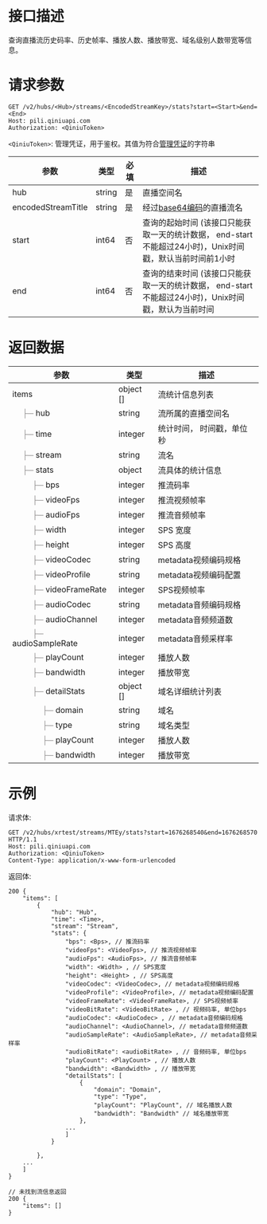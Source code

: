 # 接口描述

查询直播流历史码率、历史帧率、播放人数、播放带宽、域名级别人数带宽等信息。

# 请求参数

```
GET /v2/hubs/<Hub>/streams/<EncodedStreamKey>/stats?start=<Start>&end=<End>
Host: pili.qiniuapi.com
Authorization: <QiniuToken>
```

`<QiniuToken>`: 管理凭证，用于鉴权。其值为符合[管理凭证](/pili/api/2772/http-requests-authentication)的字符串

| 参数             | 类型 | 必填 | 描述                     |
| ------------------ | ------ | -------- | -------------------------- |
| hub                | string | 是   | 直播空间名            |
| encodedStreamTitle | string | 是   | 经过[base64编码](/kodo/manual/appendix)的直播流名   |
| start | int64 | 否      | 查询的起始时间 (该接口只能获取一天的统计数据， end-start不能超过24小时)，Unix时间戳，默认当前时间前1小时 |
| end   | int64 | 否      | 查询的结束时间 (该接口只能获取一天的统计数据， end-start不能超过24小时)，Unix时间戳，默认为当前时间 |

# 返回数据

<html>
 <head></head>
 <body>
  <table> 
   <thead class="ant-table-thead"> 
    <tr> 
     <th key="name">参数</th>
     <th key="type">类型</th>
     <th key="desc">描述</th>
    </tr> 
   </thead>
   <tbody classname="ant-table-tbody">
    <tr key="0-0">
     <td key="0"><span style="padding-left: 0px"><span style="color: #8c8a8a"></span> items</span></td>
     <td key="1"><span>object []</span></td>
     <td key="2"><span style="white-space: pre-wrap">流统计信息列表</span></td>
    </tr>
    <tr key="0-0-0">
     <td key="0"><span style="padding-left: 20px"><span style="color: #8c8a8a">├─</span> hub</span></td>
     <td key="1"><span>string</span></td>
     <td key="2"><span style="white-space: pre-wrap">流所属的直播空间名</span></td>
    </tr>
    <tr key="0-0-1">
     <td key="0"><span style="padding-left: 20px"><span style="color: #8c8a8a">├─</span> time</span></td>
     <td key="1"><span>integer</span></td>
     <td key="2"><span style="white-space: pre-wrap">统计时间， 时间戳，单位秒</span></td>
    </tr>
    <tr key="0-0-2">
     <td key="0"><span style="padding-left: 20px"><span style="color: #8c8a8a">├─</span> stream</span></td>
     <td key="1"><span>string</span></td>
     <td key="2"><span style="white-space: pre-wrap">流名</span></td>
    </tr>
    <tr key="0-0-3">
     <td key="0"><span style="padding-left: 20px"><span style="color: #8c8a8a">├─</span> stats</span></td>
     <td key="1"><span>object</span></td>
     <td key="2"><span style="white-space: pre-wrap">流具体的统计信息</span></td>
    </tr>
    <tr key="0-0-3-0">
     <td key="0"><span style="padding-left: 40px"><span style="color: #8c8a8a">├─</span> bps</span></td>
     <td key="1"><span>integer</span></td>
     <td key="2"><span style="white-space: pre-wrap">推流码率</span></td>
    </tr>
    <tr key="0-0-3-1">
     <td key="0"><span style="padding-left: 40px"><span style="color: #8c8a8a">├─</span> videoFps</span></td>
     <td key="1"><span>integer</span></td>
     <td key="2"><span style="white-space: pre-wrap">推流视频帧率</span></td>
    </tr>
    <tr key="0-0-3-2">
     <td key="0"><span style="padding-left: 40px"><span style="color: #8c8a8a">├─</span> audioFps</span></td>
     <td key="1"><span>integer</span></td>
     <td key="2"><span style="white-space: pre-wrap">推流音频帧率</span></td>
    </tr>
    <tr key="0-0-3-3">
     <td key="0"><span style="padding-left: 40px"><span style="color: #8c8a8a">├─</span> width</span></td>
     <td key="1"><span>integer</span></td>
     <td key="2"><span style="white-space: pre-wrap">SPS 宽度</span></td>
    </tr>
    <tr key="0-0-3-4">
     <td key="0"><span style="padding-left: 40px"><span style="color: #8c8a8a">├─</span> height</span></td>
     <td key="1"><span>integer</span></td>
     <td key="2"><span style="white-space: pre-wrap">SPS 高度</span></td>
    </tr>
    <tr key="0-0-3-5">
     <td key="0"><span style="padding-left: 40px"><span style="color: #8c8a8a">├─</span> videoCodec</span></td>
     <td key="1"><span>string</span></td>
     <td key="2"><span style="white-space: pre-wrap">metadata视频编码规格</span></td>
    </tr>
    <tr key="0-0-3-6">
     <td key="0"><span style="padding-left: 40px"><span style="color: #8c8a8a">├─</span> videoProfile</span></td>
     <td key="1"><span>string</span></td>
     <td key="2"><span style="white-space: pre-wrap">metadata视频编码配置</span></td>
    </tr>
    <tr key="0-0-3-7">
     <td key="0"><span style="padding-left: 40px"><span style="color: #8c8a8a">├─</span> videoFrameRate</span></td>
     <td key="1"><span>integer</span></td>
     <td key="2"><span style="white-space: pre-wrap">SPS视频帧率</span></td>
    </tr>
    <tr key="0-0-3-8">
     <td key="0"><span style="padding-left: 40px"><span style="color: #8c8a8a">├─</span> audioCodec</span></td>
     <td key="1"><span>string</span></td>
     <td key="2"><span style="white-space: pre-wrap">metadata音频编码规格</span></td>
    </tr>
    <tr key="0-0-3-9">
     <td key="0"><span style="padding-left: 40px"><span style="color: #8c8a8a">├─</span> audioChannel</span></td>
     <td key="1"><span>integer</span></td>
     <td key="2"><span style="white-space: pre-wrap">metadata音频频道数</span></td>
    </tr>
    <tr key="0-0-3-10">
     <td key="0"><span style="padding-left: 40px"><span style="color: #8c8a8a">├─</span> audioSampleRate</span></td>
     <td key="1"><span>integer</span></td>
     <td key="2"><span style="white-space: pre-wrap">metadata音频采样率</span></td>
    </tr>
    <tr key="0-0-3-11">
     <td key="0"><span style="padding-left: 40px"><span style="color: #8c8a8a">├─</span> playCount</span></td>
     <td key="1"><span>integer</span></td>
     <td key="2"><span style="white-space: pre-wrap">播放人数</span></td>
    </tr>
    <tr key="0-0-3-12">
     <td key="0"><span style="padding-left: 40px"><span style="color: #8c8a8a">├─</span> bandwidth</span></td>
     <td key="1"><span>integer</span></td>
     <td key="2"><span style="white-space: pre-wrap">播放带宽</span></td>
    </tr>
    <tr key="0-0-3-13">
     <td key="0"><span style="padding-left: 40px"><span style="color: #8c8a8a">├─</span> detailStats</span></td>
     <td key="1"><span>object []</span></td>
     <td key="2"><span style="white-space: pre-wrap">域名详细统计列表</span></td>
    </tr>
    <tr key="0-0-3-13-0">
     <td key="0"><span style="padding-left: 60px"><span style="color: #8c8a8a">├─</span> domain</span></td>
     <td key="1"><span>string</span></td>
     <td key="2"><span style="white-space: pre-wrap">域名</span></td>
    </tr>
    <tr key="0-0-3-13-1">
     <td key="0"><span style="padding-left: 60px"><span style="color: #8c8a8a">├─</span> type</span></td>
     <td key="1"><span>string</span></td>
     <td key="2"><span style="white-space: pre-wrap">域名类型</span></td>
    </tr>
    <tr key="0-0-3-13-2">
     <td key="0"><span style="padding-left: 60px"><span style="color: #8c8a8a">├─</span> playCount</span></td>
     <td key="1"><span>integer</span></td>
     <td key="2"><span style="white-space: pre-wrap">播放人数</span></td>
    </tr>
    <tr key="0-0-3-13-3">
     <td key="0"><span style="padding-left: 60px"><span style="color: #8c8a8a">├─</span> bandwidth</span></td>
     <td key="1"><span>integer</span></td>
     <td key="2"><span style="white-space: pre-wrap">播放带宽</span></td>
    </tr> 
   </tbody> 
  </table>
 </body>
</html>


# 示例

请求体:
```
GET /v2/hubs/xrtest/streams/MTEy/stats?start=1676268540&end=1676268570 HTTP/1.1
Host: pili.qiniuapi.com 
Authorization: <QiniuToken> 
Content-Type: application/x-www-form-urlencoded 
```

返回体:

```
200 {
	"items": [
		{
			"hub": "Hub",
			"time": <Time>,
			"stream": "Stream",
			"stats": {
				"bps": <Bps>, // 推流码率
				"videoFps": <VideoFps>, // 推流视频帧率
				"audioFps": <AudioFps>, // 推流音频帧率
				"width": <Width> , // SPS宽度
				"height": <Height> , // SPS高度
				"videoCodec": <VideoCodec>, // metadata视频编码规格
				"videoProfile": <VideoProfile>, // metadata视频编码配置
				"videoFrameRate": <VideoFrameRate>, // SPS视频帧率
				"videoBitRate": <VideoBitRate> , // 视频码率, 单位bps
				"audioCodec": <AudioCodec> , // metadata音频编码规格
				"audioChannel": <AudioChannel>, // metadata音频频道数
				"audioSampleRate": <AudioSampleRate>, // metadata音频采样率
				"audioBitRate": <audioBitRate> , // 音频码率, 单位bps
				"playCount": <PlayCount> , // 播放人数
				"bandwidth": <Bandwidth> , // 播放带宽
				"detailStats": [
					{
						"domain": "Domain",
						"type": "Type",
						"playCount": "PlayCount", // 域名播放人数
						"bandwidth": "Bandwidth" // 域名播放带宽
					},
				...	
				]
			}

		},
	...
	]
}

// 未找到流信息返回
200 {
	"items": []
}
```